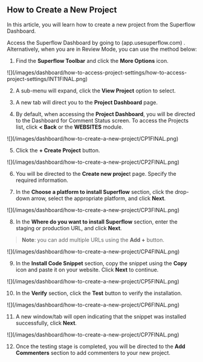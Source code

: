 ## How to Create a New Project

In this article, you will learn how to create a new project from the Superflow Dashboard.

Access the Superflow Dashboard by going to (app.usesuperflow.com) . Alternatively, when you are in Review Mode, you can use the method below:

1. Find the **Superflow Toolbar** and click the **More Options** icon.

<Frame>
![](/images/dashboard/how-to-access-project-settings/how-to-access-project-settings/INT1FINAL.png)
</Frame>

2. A sub-menu will expand, click the **View Project** option to select.

3. A new tab will direct you to the **Project Dashboard** page.

4. By default, when accessing the **Project Dashboard**, you will be directed to the Dashboard for Comment Status screen. To access the Projects list, click **< Back** or the **WEBSITES** module.

<Frame>
![](/images/dashboard/how-to-create-a-new-project/CP1FINAL.png)
</Frame>

5. Click the **+ Create Project** button.

<Frame>
![](/images/dashboard/how-to-create-a-new-project/CP2FINAL.png)
</Frame>

6. You will be directed to the **Create new projec**t page. Specify the required information.

7. In the **Choose a platform to install Superflow** section, click the drop-down arrow, select the appropriate platform, and click **Next**.

<Frame>
![](/images/dashboard/how-to-create-a-new-project/CP3FINAL.png)
</Frame>

8. In the **Where do you want to install Superflow** section, enter the staging or production URL, and click **Next**.

> **Note**: you can add multiple URLs using the **Add +** button.

<Frame>
![](/images/dashboard/how-to-create-a-new-project/CP4FINAL.png)
</Frame>

9. In the **Install Code Snippet** section, copy the snippet using the **Copy** icon and paste it on your website. Click **Next** to continue.

<Frame>
![](/images/dashboard/how-to-create-a-new-project/CP5FINAL.png)
</Frame>

10. In the **Verify** section, click the **Test** button to verify the installation.

<Frame>
![](/images/dashboard/how-to-create-a-new-project/CP6FINAL.png)
</Frame>

11. A new window/tab will open indicating that the snippet was installed successfully, click **Next**.

<Frame>
![](/images/dashboard/how-to-create-a-new-project/CP7FINAL.png)
</Frame>

12. Once the testing stage is completed, you will be directed to the **Add Commenters** section to add commenters to your new project.





